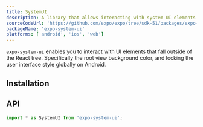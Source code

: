 ```yaml
---
title: SystemUI
description: A library that allows interacting with system UI elements.
sourceCodeUrl: 'https://github.com/expo/expo/tree/sdk-51/packages/expo-system-ui'
packageName: 'expo-system-ui'
platforms: ['android', 'ios', 'web']
---
```



`expo-system-ui` enables you to interact with UI elements that fall outside of the React tree. Specifically the root view background color, and locking the user interface style globally on Android.

## Installation

<APIInstallSection />

## API

```js
import * as SystemUI from 'expo-system-ui';
```

<APISection packageName="expo-system-ui" apiName="SystemUI" />
